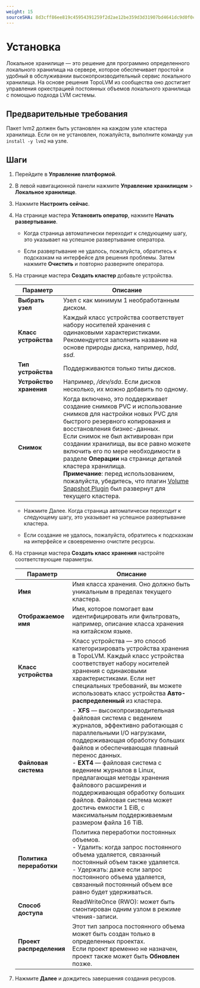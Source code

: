 ```yaml
---
weight: 15
sourceSHA: 8d3cff86ee819c45954391259f2d2ae12be359d3d31907bd4641dc9d0f0c164a
---
```


# Установка

Локальное хранилище — это решение для программно определенного локального хранилища на сервере, которое обеспечивает простой и удобный в обслуживании высокопроизводительный сервис локального хранилища. На основе решения TopoLVM из сообщества оно достигает управления оркестрацией постоянных объемов локального хранилища с помощью подхода LVM системы.

## Предварительные требования

Пакет lvm2 должен быть установлен на каждом узле кластера хранилища. Если он не установлен, пожалуйста, выполните команду `yum install -y lvm2` на узле.

## Шаги

1. Перейдите в **Управление платформой**.

2. В левой навигационной панели нажмите **Управление хранилищем** > **Локальное хранилище**.

3. Нажмите **Настроить сейчас**.

4. На странице мастера **Установить оператор**, нажмите **Начать развертывание**.

   - Когда страница автоматически переходит к следующему шагу, это указывает на успешное развертывание оператора.

   - Если развертывание не удалось, пожалуйста, обратитесь к подсказкам на интерфейсе для решения проблемы. Затем нажмите **Очистить** и повторно разверните оператора.

5. На странице мастера **Создать кластер** добавьте устройства.

   | Параметр            | Описание                                                                                                                                                                                                                                                                                                                                                                                                                                                                                |
   | ------------------- | ------------------------------------------------------------------------------------------------------------------------------------------------------------------------------------------------------------------------------------------------------------------------------------------------------------------------------------------------------------------------------------------------------------------------------------------------------------------------------------------ |
   | **Выбрать узел**    | Узел с как минимум 1 необработанным диском.                                                                                                                                                                                                                                                                                                                                                                                                                                            |
   | **Класс устройства** | Каждый класс устройства соответствует набору носителей хранения с одинаковыми характеристиками. Рекомендуется заполнить название на основе природы диска, например, *hdd*, *ssd*.                                                                                                                                                                                                                                                                                                    |
   | **Тип устройства**   | Поддерживаются только типы дисков.                                                                                                                                                                                                                                                                                                                                                                                                                                                      |
   | **Устройство хранения** | Например, */dev/sda*. Если дисков несколько, их можно добавить по одному.                                                                                                                                                                                                                                                                                                                                                                                                            |
   | **Снимок**          | Когда включено, это поддерживает создание снимков PVC и использование снимков для настройки новых PVC для быстрого резервного копирования и восстановления бизнес-данных. <br />Если снимок не был активирован при создании хранилища, вы все равно можете включить его по мере необходимости в разделе **Операции** на странице деталей кластера хранилища. <br />**Примечание**: перед использованием, пожалуйста, убедитесь, что плагин [Volume Snapshot Plugin](/configure/storage/functions/snapshot_con.mdx) был развернут для текущего кластера. |

   - Нажмите Далее. Когда страница автоматически переходит к следующему шагу, это указывает на успешное развертывание кластера.

   - Если создание не удалось, пожалуйста, обратитесь к подсказкам на интерфейсе и своевременно очистите ресурсы.

6. На странице мастера **Создать класс хранения** настройте соответствующие параметры.

   | Параметр                | Описание                                                                                                                                                                                                                                                                                                                                                                                          |
   | ------------------------ | ---------------------------------------------------------------------------------------------------------------------------------------------------------------------------------------------------------------------------------------------------------------------------------------------------------------------------------------------------------------------------------------------------- |
   | **Имя**                  | Имя класса хранения. Оно должно быть уникальным в пределах текущего кластера.                                                                                                                                                                                                                                                                                                                     |
   | **Отображаемое имя**     | Имя, которое помогает вам идентифицировать или фильтровать, например, описание класса хранения на китайском языке.                                                                                                                                                                                                                                                                                    |
   | **Класс устройства**     | Класс устройства — это способ категоризировать устройства хранения в TopoLVM. Каждый класс устройства соответствует набору носителей хранения с одинаковыми характеристиками. Если нет специальных требований, вы можете использовать класс устройства **Авто-распределенный** из кластера.                                                                                                                                 |
   | **Файловая система**     | - **XFS** — высокопроизводительная файловая система с ведением журналов, эффективно работающая с параллельными I/O нагрузками, поддерживающая обработку больших файлов и обеспечивающая плавный перенос данных. <br />- **EXT4** — файловая система с ведением журналов в Linux, предлагающая методы хранения файлового расширения и поддерживающая обработку больших файлов. Файловая система может достичь емкости 1 EiB, с максимальным поддерживаемым размером файла 16 TiB. |
   | **Политика переработки** | Политика переработки постоянных объемов. <br />- Удалить: когда запрос постоянного объема удаляется, связанный постоянный объем также удаляется. <br />- Удержать: даже если запрос постоянного объема удаляется, связанный постоянный объем все равно будет удерживаться.                                                                                                                            |
   | **Способ доступа**       | ReadWriteOnce (RWO): может быть смонтирован одним узлом в режиме чтения-записи.                                                                                                                                                                                                                                                                                                                        |
   | **Проект распределения** | Этот тип запроса постоянного объема может быть создан только в определенных проектах. <br />Если проект временно не назначен, проект также может быть **Обновлен** позже.                                                                                                                                                                                                                                 |

7. Нажмите **Далее** и дождитесь завершения создания ресурсов.
